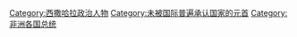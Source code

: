 [[Category:西撒哈拉政治人物|Category:西撒哈拉政治人物]]
[[Category:未被国际普遍承认国家的元首|Category:未被国际普遍承认国家的元首]]
[[Category:非洲各国总统|Category:非洲各国总统]]